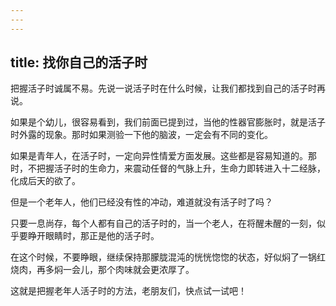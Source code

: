 ```yaml
---
---
---
```

title: 找你自己的活子时
---




把握活子时诚属不易。先说一说活子时在什么时候，让我们都找到自己的活子时再说。

如果是个幼儿，很容易看到，我们前面已提到过，当他的性器官膨胀时，就是活子时外露的现象。那时如果测验一下他的脑波，一定会有不同的变化。

如果是青年人，在活子时，一定向异性情爱方面发展。这些都是容易知道的。那时，不把握活子时的生命力，来震动任督的气脉上升，生命力即转进入十二经脉，化成后天的欲了。

但是一个老年人，他们已经没有性的冲动，难道就没有活子时了吗？

只要一息尚存，每个人都有自己的活子时的，当一个老人，在将醒未醒的一刻，似乎要睁开眼睛时，那正是他的活子时。

在这个时候，不要睁眼，继续保持那朦胧混沌的恍恍惚惚的状态，好似焖了一锅红烧肉，再多焖一会儿，那个肉味就会更浓厚了。

这就是把握老年人活子时的方法，老朋友们，快点试一试吧！